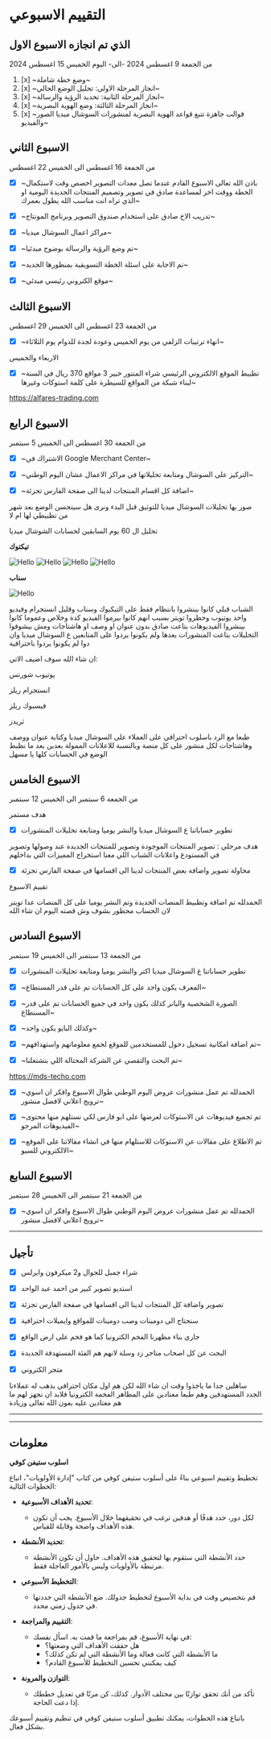 # التقييم الاسبوعي



## الذي تم انجازه الاسبوع الاول

من الجمعة 9 اغسطس 2024 -الى- اليوم الخميس 15 اغسطس 2024

1. [x] ~وضع خطة شاملة~
2. [x] ~انجاز المرحلة الاولى: تحليل الوضع الحالي~
3. [x] ~انجاز المرحلة الثانية: تحديد الرؤية والرسالة~
4. [x] ~انجاز المرحلة الثالثة: وضع الهوية البصرية~
5. [x] ~قوالب جاهزة تتبع قواعد الهوية البصرية لمنشورات السوشال ميديا الصور والفيديو~


##  الاسبوع الثاني 

من الجمعة 16 اغسطس الى الخميس 22 اغسطس

* [x] ~باذن الله تعالى الاسبوع القادم عندما تصل معدات التصوير اخصص وقت لاستكمال الخطة ووقت اخر لمساعدة صادق في تصوير وتصميم المنتجات الجديدة اليومية او الذي تراه انت مناسب الله يطول بعمرك~

* [x] ~تدريب الاخ صادق على استخدام صندوق التصوير وبرنامج المونتاج~

* [x] ~مراكز اعمال السوشال ميديا~

* [x] ~تم وضع الرؤية والرسالة بوضوح مبدئيا~

* [x] ~تم الاجابة على اسئلة الخطة التسويقية بمنظورها الجديد~

- [x] ~موقع الكتروني رئيسي مبدئي~

## الاسبوع الثالث

من الجمعة 23 اغسطس الى الخميس 29 اغسطس

- [x] ~انهاء ترتيبات الزلفي من يوم الخميس وعودة لجدة للدوام يوم الثلاثاء~

الاربعاء والخميس

- [x] ~تظبيط الموقع الالكتروني الرئيسي شراء المنتور خبير 3 مواقع 370 ريال في السنة لبناء شبكة من المواقع للسيطرة على كلمة استوكات وغيرها~

https://alfares-trading.com


## الاسبوع الرابع

من الجمعة 30 اغسطس الى الخميس 5 سبتمبر

- [x] ~الاشتراك في Google Merchant Center~

- [x] ~التركيز على السوشال ومتابعة تحليلاتها في مراكز الاعمال عشان اليوم الوطني~

- [x] ~اضافة كل اقسام المنتجات لدينا الى صفحة الفارس تجزئة~

صور بها تحليلات السوشال ميديا للتوثيق قبل البدء ونرى هل سيتحسن الوضع بعد شهر من تظبيطي لها ام لا

تحليل ال 60 يوم السابقين لحسابات الشوشال ميديا

**تيكتوك**

<Image src="/social-data-when-start/reach-tiktok.png" alt="Hello" width={500} height={500} /> 
<Image src="/social-data-when-start/followers-tiktok.png" alt="Hello" width={500} height={500} /> 
<Image src="/social-data-when-start/engagement-tiktok.png" alt="Hello" width={500} height={500} /> 
<Image src="/social-data-when-start/conversion-tiktok.png" alt="Hello" width={500} height={500} /> 

**سناب**

<Image src="/social-data-when-start/snap.png" alt="Hello" width={500} height={500} /> 

الشباب قبلي كانوا بينشروا بانتظام فقط على التيكيوك وسناب وقليل انستجرام وفيديو واحد يوتيوب وحظروا تويتر بسبب انهم كانوا بيرموا الفيديو كدة وخلاص وعموما كانوا بينشروا الفيديوهات بتاعت صادق بدون عنوان او وصف او هاشتاجات ومش بيشوفوا التحليلات بتاعت المنشورات بعدها ولم يكونوا يردوا على المتابعين ع السوشال ميديا وان دوا لم يكونوا يردوا باحترافية 

ان شاء الله سوف اضيف الاتي:

يوتيوب شورتس

انستجرام ريلز

فيسبوك ريلز

ثريدز

طبعا مع الرد باسلوب احترافي على العملاء على السوشال ميديا وكتابة عنوان ووصف وهاشتاجات لكل منشور على كل منصة وبالنسبة للاعلانات الممولة بعدين بعد ما نظبط الوضع في الحسابات كلها يا مسهل

## الاسبوع الخامس

من الجمعة 6 سبتمبر الى الخميس 12 سبتمبر

هدف مستمر

- [x] تطوير حساباتنا ع السوشال ميديا والنشر يوميا ومتابعة تحليلات المنشورات

هدف مرحلي : تصوير المنتجات الموجودة وتصوير للمنتجات الجديدة عند وصولها وتصوير في المستودع واعلانات الشباب اللي معنا استخراج المميزات التي بداخلهم

- [x] محاولة تصوير واضافة بعض المنتجات لدينا الى اقسامها في صفحة الفارس تجزئة

تقييم الاسبوع

الحمدلله تم اضافة وتظبيط المنصات الجديدة وتم النشر يوميا على كل المنصات عدا تويتر لان الحساب محظور بشوف وش قصته اليوم ان شاء الله



## الاسبوع السادس

من الجمعة 13 سبتمبر الى الخميس 19 سبتمبر



- [x] تطوير حساباتنا ع السوشال ميديا اكتر والنشر يوميا ومتابعة تحليلات المنشورات

- [x] ~المعرف يكون واحد على كل الحسابات تم على قدر المستطاع~

- [x] ~الصورة الشخصية والبانر كذلك يكون واحد في جميع الحسابات تم على قدر المستطاع~

- [x] ~وكذلك البايو يكون واحد~

- [x] ~تم اضافة امكانية تسجيل دخول للمستخدمين للموقع لجمع معلوماتهم واستهدافهم~

- [x] ~تم البحث والتقصي عن الشركة المحتالة اللي بتشتغلنا~

https://mds-techo.com

- [x] ~الحمدلله تم عمل منشورات عروض اليوم الوطني طوال الاسبوع وافكر ان اسوي ترويج اعلاني لافضل منشور~

- [x] ~تم تجميع فيديوهات عن الاستوكات لعرضها على ابو فارس لكي نستلهم منها محتوى الفيديوهات المرجو~

- [x] ~تم الاطلاع على مقالات عن الاستوكات للاستلهام منها في انشاء مقالاتنا على الموقع الالكتروني للسيو~




## الاسبوع السابع

من الجمعة 21 سبتمبر الى الخميس 28 سبتمبر


- [x] ~الحمدلله تم عمل منشورات عروض اليوم الوطني طوال الاسبوع وافكر ان اسوي ترويج اعلاني لافضل منشور~


---

## تأجيل



- [x] شراء جمبل للجوال و2 ميكرفون وايرلس

- [x] استديو تصوير كبير من احمد عبد الواحد

- [x] تصوير واضافة كل المنتجات لدينا الى اقسامها في صفحة الفارس تجزئة

- [x] سنحتاج الى دومينات وصب دومينات للمواقع وايميلات احترافية

* [x] جاري بناء مظهرنا الفخم الكترونيا كما هو فخم على ارض الواقع


* [x] البحث عن كل اصحاب متاجر زد وسلة لانهم هم الفئة المستهدفة الجديدة

- [x] متجر الكتروني

ساهلين جدا ما ياخذوا وقت ان شاء الله لكن هم اول مكان احترافي يذهب له عملاءنا الجدد المستهدفين وهم طبعا معتادين على المظاهر الفخمة الكترونيا فلابد ان نجهز لهم ما هم معتادين عليه بعون الله تعالى وزيادة



---

---

## معلومات

**اسلوب ستيفن كوفي**

تخطيط وتقييم اسبوعي بناءً على أسلوب ستيفن كوفي من كتاب "إدارة الأولويات"، اتباع الخطوات التالية:


* **تحديد الأهداف الأسبوعية**:
   - لكل دور، حدد هدفًا أو هدفين ترغب في تحقيقهما خلال الأسبوع. يجب أن تكون هذه الأهداف واضحة وقابلة للقياس.

* **تحديد الأنشطة**:
   - حدد الأنشطة التي ستقوم بها لتحقيق هذه الأهداف. حاول أن تكون الأنشطة مرتبطة بالأولويات وليس بالأمور العاجلة فقط.

* **التخطيط الأسبوعي**:
   - قم بتخصيص وقت في بداية الأسبوع لتخطيط جدولك. ضع الأنشطة التي حددتها في جدول زمني محدد.

* **التقييم والمراجعة**:
   - في نهاية الأسبوع، قم بمراجعة ما قمت به. اسأل نفسك:
     - هل حققت الأهداف التي وضعتها؟
     - ما الأنشطة التي كانت فعالة وما الأنشطة التي لم تكن كذلك؟
     - كيف يمكنني تحسين التخطيط للأسبوع القادم؟

* **التوازن والمرونة**:
   - تأكد من أنك تحقق توازنًا بين مختلف الأدوار. كذلك، كن مرنًا في تعديل خططك إذا دعت الحاجة.

باتباع هذه الخطوات، يمكنك تطبيق أسلوب ستيفن كوفي في تنظيم وتقييم أسبوعك بشكل فعال.


